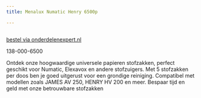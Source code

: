 ```yaml
---
title: Menalux Numatic Henry 6500p

---
```



<Image src={imageProduct} width={imageProduct.width} alt="" />

[bestel via onderdelenexpert.nl](https://www.onderdelenexpert.nl/menalux-stofzak-numatic-henry-stofzuiger-6500p)

138-000-6500

Ontdek onze hoogwaardige universele papieren stofzakken, perfect geschikt voor Numatic, Elexavox en andere stofzuigers. Met 5 stofzakken per doos ben je goed uitgerust voor een grondige reiniging. Compatibel met modellen zoals JAMES AV 250, HENRY HV 200 en meer. Bespaar tijd en geld met onze betrouwbare stofzakken
